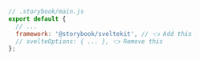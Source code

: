 ```js
// .storybook/main.js
export default {
  // ...
  framework: '@storybook/sveltekit', // 👈 Add this
  // svelteOptions: { ... }, 👈 Remove this
};
```
